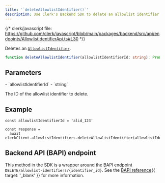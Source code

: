 ```yaml
---
title: '`deleteAllowlistIdentifier()`'
description: Use Clerk's Backend SDK to delete an allowlist identifier.
---
```


{/* clerk/javascript file: https://github.com/clerk/javascript/blob/main/packages/backend/src/api/endpoints/AllowlistIdentifierApi.ts#L30 */}

Deletes an [`AllowlistIdentifier`](/docs/references/backend/types/backend-allowlist-identifier).

```ts
function deleteAllowlistIdentifier(allowlistIdentifierId: string): Promise<AllowlistIdentifier>
```

## Parameters

<Properties>
  - `allowlistIdentifierId`
  - `string`

  The ID of the allowlist identifier to delete.
</Properties>

## Example

<Include src="_partials/backend/usage" />

```tsx
const allowlistIdentifierId = 'alid_123'

const response =
  await clerkClient.allowlistIdentifiers.deleteAllowlistIdentifier(allowlistIdentifierId)
```

## Backend API (BAPI) endpoint

This method in the SDK is a wrapper around the BAPI endpoint `DELETE/allowlist-identifiers/{identifier_id}`. See the [BAPI reference](/docs/reference/backend-api/tag/Allow-list-Block-list#operation/DeleteAllowlistIdentifier){{ target: '_blank' }} for more information.
